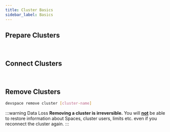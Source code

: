 ```yaml
---
title: Cluster Basics
sidebar_label: Basics
---
```



## Prepare Clusters

<SectionPrepareCluster/>

<br/>

## Connect Clusters

<SectionConnectCluster/>

<br/>

## Remove Clusters
```bash
devspace remove cluster [cluster-name]
```

:::warning Data Loss
**Removing a cluster is irreversible.** You will <u>**not**</u> be able to restore information about Spaces, cluster users, limits etc. even if you reconnect the cluster again.
:::
